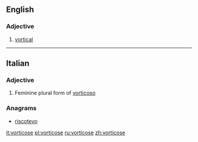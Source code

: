 ==English==

===Adjective===
{{en-adj}}

# [[vortical]]

----
==Italian==

===Adjective===
{{head|it|adjective form}}

# Feminine plural form of [[vorticoso]]

===Anagrams===
* [[riscotevo#Italian|riscotevo]]

[[it:vorticose]]
[[pl:vorticose]]
[[ru:vorticose]]
[[zh:vorticose]]